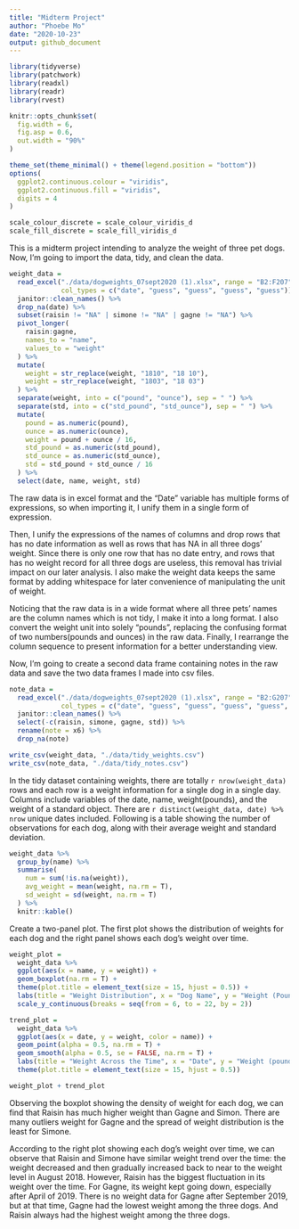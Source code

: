 ```yaml
---
title: "Midterm Project"
author: "Phoebe Mo"
date: "2020-10-23"
output: github_document
---
```


```r
library(tidyverse)
library(patchwork)
library(readxl)
library(readr)
library(rvest)

knitr::opts_chunk$set(
  fig.width = 6,
  fig.asp = 0.6,
  out.width = "90%"
)

theme_set(theme_minimal() + theme(legend.position = "bottom"))
options(
  ggplot2.continuous.colour = "viridis",
  ggplot2.continuous.fill = "viridis",
  digits = 4
)

scale_colour_discrete = scale_colour_viridis_d
scale_fill_discrete = scale_fill_viridis_d
```

This is a midterm project intending to analyze the weight of three pet dogs. Now,
I'm going to import the data, tidy, and clean the data.

```r
weight_data = 
  read_excel("./data/dogweights_07sept2020 (1).xlsx", range = "B2:F207",
             col_types = c("date", "guess", "guess", "guess", "guess")) %>%
  janitor::clean_names() %>%
  drop_na(date) %>%
  subset(raisin != "NA" | simone != "NA" | gagne != "NA") %>%
  pivot_longer(
    raisin:gagne,
    names_to = "name",
    values_to = "weight"
  ) %>%
  mutate(
    weight = str_replace(weight, "1810", "18 10"),
    weight = str_replace(weight, "1803", "18 03")
  ) %>%
  separate(weight, into = c("pound", "ounce"), sep = " ") %>%
  separate(std, into = c("std_pound", "std_ounce"), sep = " ") %>%
  mutate(
    pound = as.numeric(pound),
    ounce = as.numeric(ounce),
    weight = pound + ounce / 16,
    std_pound = as.numeric(std_pound),
    std_ounce = as.numeric(std_ounce),
    std = std_pound + std_ounce / 16
  ) %>%
  select(date, name, weight, std)
```

The raw data is in excel format and the "Date" variable has multiple forms of expressions, so when importing it, I unify them in a single form of expression.

Then, I unify the expressions of the names of columns and drop rows that has no date information as well as rows that has NA in all three dogs' weight. Since there is only one row that has no date entry, and rows that has no weight record for all three dogs are useless, this removal has trivial impact on our later analysis. I also make the weight data keeps the same format by adding whitespace for later convenience of manipulating the unit of weight.

Noticing that the raw data is in a wide format where all three pets' names are the column names which is not tidy, I make it into a long format. I also convert the weight unit into solely "pounds", replacing the confusing format of two numbers(pounds and ounces) in the raw data. Finally, I rearrange the column sequence to present information for a better understanding view.

Now, I'm going to create a second data frame containing notes in the raw data and save the two data frames I made into csv files.

```r
note_data = 
  read_excel("./data/dogweights_07sept2020 (1).xlsx", range = "B2:G207",
             col_types = c("date", "guess", "guess", "guess", "guess", "guess")) %>%
  janitor::clean_names() %>%
  select(-c(raisin, simone, gagne, std)) %>%
  rename(note = x6) %>%
  drop_na(note)

write_csv(weight_data, "./data/tidy_weights.csv")
write_csv(note_data, "./data/tidy_notes.csv")
```

In the tidy dataset containing weights, there are totally `r nrow(weight_data)` rows and each row is a weight information for a single dog in a single day. Columns include variables of the date, name, weight(pounds), and the weight of a standard object. There are `r distinct(weight_data, date) %>% nrow` unique dates included. Following is a table showing the number of observations for each dog, along with their average weight and standard deviation.

```r
weight_data %>%
  group_by(name) %>% 
  summarise(
    num = sum(!is.na(weight)),
    avg_weight = mean(weight, na.rm = T),
    sd_weight = sd(weight, na.rm = T)
  ) %>%
  knitr::kable()
```

Create a two-panel plot. The first plot shows  the distribution of weights for each dog and the right panel shows each dog's weight over time.

```r
weight_plot =
  weight_data %>%
  ggplot(aes(x = name, y = weight)) +
  geom_boxplot(na.rm = T) +
  theme(plot.title = element_text(size = 15, hjust = 0.5)) +
  labs(title = "Weight Distribution", x = "Dog Name", y = "Weight (Pounds)") +
  scale_y_continuous(breaks = seq(from = 6, to = 22, by = 2))

trend_plot =
  weight_data %>%
  ggplot(aes(x = date, y = weight, color = name)) +
  geom_point(alpha = 0.5, na.rm = T) +
  geom_smooth(alpha = 0.5, se = FALSE, na.rm = T) +
  labs(title = "Weight Across the Time", x = "Date", y = "Weight (pounds)") +
  theme(plot.title = element_text(size = 15, hjust = 0.5))

weight_plot + trend_plot
```

Observing the boxplot showing the density of weight for each dog, we can find that Raisin has much higher weight than Gagne and Simon.  There are many outliers weight for Gagne and the spread of weight distribution is the least for Simone.

According to the right plot showing each dog's weight over time, we can observe that Raisin and Simone have similar weight trend over the time: the weight decreased and then gradually increased back to near to the weight level in August 2018. However, Raisin has the biggest fluctuation in its weight over the time. For Gagne, its weight kept going down, especially after April of 2019. There is no weight data for Gagne after September 2019, but at that time, Gagne had the lowest weight among the three dogs. And Raisin always had the highest weight among the three dogs.
